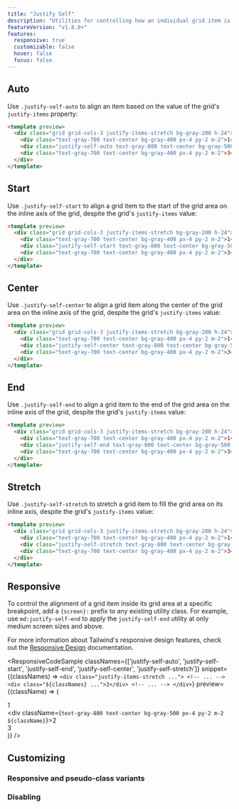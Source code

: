 ```yaml
---
title: "Justify Self"
description: "Utilities for controlling how an individual grid item is positioned inside its grid area on the inline axis."
featureVersion: "v1.8.0+"
features:
  responsive: true
  customizable: false
  hover: false
  focus: false
---
```




## Auto

Use `.justify-self-auto` to align an item based on the value of the grid's `justify-items` property:

```html
<template preview>
  <div class="grid grid-cols-3 justify-items-stretch bg-gray-200 h-24">
    <div class="text-gray-700 text-center bg-gray-400 px-4 py-2 m-2">1</div>
    <div class="justify-self-auto text-gray-800 text-center bg-gray-500 px-4 py-2 m-2">2</div>
    <div class="text-gray-700 text-center bg-gray-400 px-4 py-2 m-2">3</div>
  </div>
</template>
```

## Start

Use `.justify-self-start` to align a grid item to the start of the grid area on the inline axis of the grid, despite the grid's `justify-items` value:

```html
<template preview>
  <div class="grid grid-cols-3 justify-items-stretch bg-gray-200 h-24">
    <div class="text-gray-700 text-center bg-gray-400 px-4 py-2 m-2">1</div>
    <div class="justify-self-start text-gray-800 text-center bg-gray-500 px-4 py-2 m-2">2</div>
    <div class="text-gray-700 text-center bg-gray-400 px-4 py-2 m-2">3</div>
  </div>
</template>
```

## Center

Use `.justify-self-center` to align a grid item along the center of the grid area on the inline axis of the grid, despite the grid's `justify-items` value:

```html
<template preview>
  <div class="grid grid-cols-3 justify-items-stretch bg-gray-200 h-24">
    <div class="text-gray-700 text-center bg-gray-400 px-4 py-2 m-2">1</div>
    <div class="justify-self-center text-gray-800 text-center bg-gray-500 px-4 py-2 m-2">2</div>
    <div class="text-gray-700 text-center bg-gray-400 px-4 py-2 m-2">3</div>
  </div>
</template>
```

## End

Use `.justify-self-end` to align a grid item to the end of the grid area on the inline axis of the grid, despite the grid's `justify-items` value:

```html
<template preview>
  <div class="grid grid-cols-3 justify-items-stretch bg-gray-200 h-24">
    <div class="text-gray-700 text-center bg-gray-400 px-4 py-2 m-2">1</div>
    <div class="justify-self-end text-gray-800 text-center bg-gray-500 px-4 py-2 m-2">2</div>
    <div class="text-gray-700 text-center bg-gray-400 px-4 py-2 m-2">3</div>
  </div>
</template>
```

## Stretch

Use `.justify-self-stretch` to stretch a grid item to fill the grid area on its inline axis, despite the grid's `justify-items` value:

```html
<template preview>
  <div class="grid grid-cols-3 justify-items-stretch bg-gray-200 h-24">
    <div class="text-gray-700 text-center bg-gray-400 px-4 py-2 m-2">1</div>
    <div class="justify-self-stretch text-gray-800 text-center bg-gray-500 px-4 py-2 m-2">2</div>
    <div class="text-gray-700 text-center bg-gray-400 px-4 py-2 m-2">3</div>
  </div>
</template>
```

## Responsive

To control the alignment of a grid item inside its grid area at a specific breakpoint, add a `{screen}:` prefix to any existing utility class. For example, use `md:justify-self-end` to apply the `justify-self-end` utility at only medium screen sizes and above.

For more information about Tailwind's responsive design features, check out the [Responsive Design](/docs/responsive-design) documentation.

<ResponsiveCodeSample
  classNames={['justify-self-auto', 'justify-self-start', 'justify-self-end', 'justify-self-center', 'justify-self-stretch']}
  snippet={(classNames) => `
    <div class="justify-items-stretch ...">
      <!-- ... -->
      <div class="${classNames} ...">2</div>
      <!-- ... -->
    </div>
  `}
  preview={(className) => (
    <div className="grid grid-cols-3 justify-items-stretch bg-gray-200 h-24">
      <div className="text-gray-700 text-center bg-gray-400 px-4 py-2 m-2">1</div>
      <div className={`text-gray-800 text-center bg-gray-500 px-4 py-2 m-2 ${className}`}>2</div>
      <div className="text-gray-700 text-center bg-gray-400 px-4 py-2 m-2">3</div>
    </div>
  )}
/>

## Customizing

### Responsive and pseudo-class variants

<Variants plugin="justifySelf" name="justify-self" />

### Disabling

<Disabling plugin="justifySelf" name="justify-self" />
